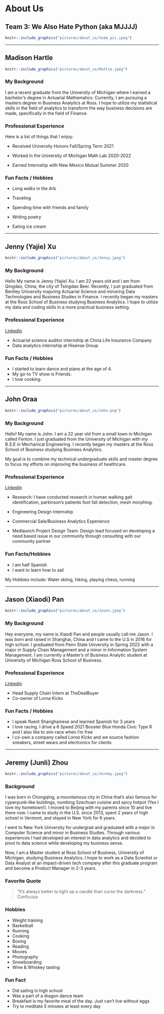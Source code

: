 # About Us 

## Team 3: We Also Hate Python (aka MJJJJ) {-}

```r
knitr::include_graphics("pictures/about_us/team_pic.jpeg")
```

*****

## Madison Hartle {-}
```r
knitr::include_graphics("pictures/about_us/Mattie.jpeg")
```

### My Background {-}

I am a recent graduate from the University of Michigan where I earned a bachelor’s degree in Actuarial Mathematics. Currently, I am pursuing a masters degree in Business Analytics at Ross. I hope to utilize my statistical skills in the field of analytics to transform the way business decisions are made, specifically in the field of Finance.


### Professional Experience {-}

Here is a list of things that I enjoy:

* Received University Honors Fall/Spring Term 2021

* Worked in the University of Michigan Math Lab 2020-2022

* Earned Internship with New Mexico Mutual Summer 2020


### Fun Facts / Hobbies {-}

* Long walks in the Arb

* Traveling

* Spending time with friends and family

* Writing poetry

* Eating ice cream

*****

## Jenny (Yajie) Xu {-}

```r
knitr::include_graphics("pictures/about_us/Jenny.jpeg")
```

### My Background {-}

Hello My name is Jenny (Yajie) Xu. I am 22 years old and I am from Qingdao, China, the city of Tsingdao Beer. Recently, I just graduated from Bentley University majoring Actuarial Science and minoring Data Technologies and Business Studies in Finance. I recently began my masters at the Ross School of Business studying Business Analytics. I hope to utilize my data and coding skills in a more practical business setting. 

### Professional Experience {-}
[Linkedin](https://www.linkedin.com/in/yajie-xu-51b0a017b/)

* Actuarial science auditor internship at China Life Insurance Company
* Data analytics internship at Hisense Group

### Fun Facts / Hobbies {-}
* I started to learn dance and piano at the age of 4.
* My go-to TV show is Friends.
* I love cooking.

*****

## John Oraa {-}

```r
knitr::include_graphics("pictures/about_us/John.png")
```

### My Background {-}

Hello! My name is John. I am a 22 year old from a small town in Michigan called Fenton. I just graduated from the University of Michigan with my B.S.E in Mechanical Engineering. I recently began my masters at the Ross School of Business studying Business Analytics. 

My goal is to combine my technical undergraduate skills and master degree to focus my efforts on improving the business of healthcare. 



### Professional Experience {-}
[Linkedin](https://www.linkedin.com/in/johnoraa/)

- Research: I have conducted research in human walking gait identification, parkinson's patients foot fall detection, mesh morphing.

- Engineering Design Internship

- Commercial Sale/Business Analytics Experience 

- Medlaunch Project Design Team: Design lead focused on developing a need based issue in our community through consulting with our community partner


### Fun Facts/Hobbies {-}
- I am half Spanish
- I want to learn how to sail

My Hobbies include: Water skiing, hiking, playing chess, running


*****

## Jason (Xiaodi) Pan {-}

```r
knitr::include_graphics("pictures/about_us/Jason.jpeg")
```

### My Background {-}

Hey everyone, my name is Xiaodi Pan and people usually call me Jason.
I was born and raised in Shanghai, China and I came to the U.S in 2016 for high school. I graduated from Penn State University in Spring 2022 with a major in Supply Chain Management and a minor in Information System Management. I am currently a Master's of Business Analytic student at University of Michigan Ross School of Business.
  
### Professional Experience {-}
[Linkedin](https://www.linkedin.com/in/xiaodi-jason-pan/)

* Head Supply Chain Intern at TheDealBuyer
* Co-owner of Lorna Kicks

### Fun Facts / Hobbies {-}
* I speak fluent Shanghainese and learned Spanish for 3 years
* I love racing. I drive a 6 Speed 2021 Booster Blue Honda Civic Type R and I also like to sim-race when I'm free
* I co-own a company called _Lorna Kicks_ and we source fashion sneakers, street wears and electronics for clients

*****

## Jeremy (Junli) Zhou {-}

```r
knitr::include_graphics("pictures/about_us/Jeremy.jpeg")
```

### Background {-}
I was born in Chongqing, a mountainous city in China that's also famous for cyperpunk-like buildings, numbing Szechuan cuisine and spicy hotpot (Yes I love my hometown!). I moved to Beijing with my parents since 10 and live there now. I came to study in the U.S. since 2013, spent 2 years of high school in Vermont, and stayed in New York for 6 years. 

I went to New York University for undergrad and graduated with a major in Computer Science and minor in Business Studies. Through various experiences I had developed an interest in data analytics and decided to pivot to data science while developing my business sense.

Now, I am a Master student at Ross School of Business, University of Michigan, studying Business Analytics. I hope to work as a Data Scientist or Data Analyst at an impact-driven tech company after this graduate program and become a Product Manager in 2-3 years.

### Favorite Quote {-}
> "It's always better to light up a candle than curse the darkness." Confucius

### Hobbies {-}
* Weight training
* Basketball
* Running
* Cooking
* Boxing
* Reading
* Movies
* Photography
* Snowboarding
* Wine & Whiskey tasting

### Fun Fact {-}
* Did sailing in high school
* Was a part of a dragon dance team
* Breakfast is my favorite meal of the day. Just can't live without eggs
* Try to meditate 5 minutes at least every day